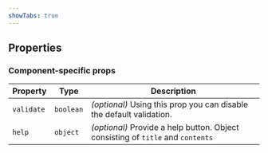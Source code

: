 ```yaml
---
showTabs: true
---
```



## Properties

<StandardProperties type="string" />

### Component-specific props

| Property   | Type      | Description                                                                     |
| ---------- | --------- | ------------------------------------------------------------------------------- |
| `validate` | `boolean` | _(optional)_ Using this prop you can disable the default validation.            |
| `help`     | `object`  | _(optional)_ Provide a help button. Object consisting of `title` and `contents` |
